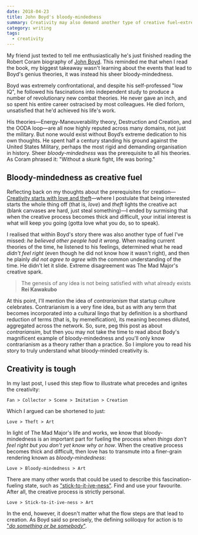 ```yaml
---
date: 2018-04-23
title: John Boyd's bloody-mindedness
summary: Creativity may also demand another type of creative fuel—extreme disagreement, or bloody-mindedness. John Boyd's character is the perfect example.
category: writing
tags:
  - creativity
---
```


My friend just texted to tell me enthusiastically he's just finished reading the Robert Coram biography of [John Boyd](<https://en.wikipedia.org/wiki/John_Boyd_(military_strategist)>). This reminded me that when I read the book, my biggest takeaway wasn't learning about the events that lead to Boyd's genius theories, it was instead his sheer bloody-mindedness.

Boyd was extremely confrontational, and despite his self-professed "low IQ", he followed his fascinations into independent study to produce a number of revolutionary new combat theories. He never gave an inch, and so spent his entire career ostracised by most colleagues. He died forlorn, unsatisfied that he'd achieved his life's work.

His theories—Energy-Maneuverability theory, Destruction and Creation, and the OODA loop—are all now highly reputed across many domains, not just the military. But none would exist without Boyd’s extreme dedication to his own thoughts. He spent half a century standing his ground against the United States Military, perhaps the most rigid and demanding organisation in history. Sheer _bloody-mindedness_ was the prerequisite to all his theories. As Coram phrased it: "Without a skunk fight, life was boring."

## Bloody-mindedness as creative fuel

Reflecting back on my thoughts about the prerequisites for creation—[Creativity starts with love and theft](/creativity-love-and-theft)—where I postulate that being interested starts the whole thing off (that is, _love_) and _theft_ lights the creative act (blank canvases are hard, just steal something)—I ended by surmising that when the creative process becomes thick and difficult, your initial interest is what will keep you going (gotta love what you do, so to speak).

I realised that within Boyd's story there was also another type of fuel I've missed: _he believed other people had it wrong_. When reading current theories of the time, he listened to his feelings, determined what he read _didn't feel right_ (even though he did not know how it wasn't right), and then he plainly _did not agree to agree_ with the common understanding of the time. He didn't let it slide. Extreme disagreement was The Mad Major's creative spark.

> The genesis of any idea is not being satisfied with what already exists **Rei Kawakubo**

At this point, I'll mention the idea of _contrarianism_ that startup culture celebrates. Contrarianism is a very fine idea, but as with any term that becomes incorporated into a cultural lingo that by definition is a shorthand reduction of terms (that is, by memeification), its meaning becomes diluted, aggregated across the network. So, sure, peg this post as about _contrariansim_, but then you may not take the time to read about Body's magnificent example of bloody-mindedness and you'll only know contrarianism as a theory rather than a practice. So I implore you to read his story to truly understand what bloody-minded creativity is.

## Creativity is tough

In my last post, I used this step flow to illustrate what precedes and ignites the creativity:

```
Fan > Collector > Scene > Imitation > Creation
```

Which I argued can be shortened to just:

```
Love > Theft > Art
```

In light of The Mad Major's life and works, we know that bloody-mindedness is an important part for fueling the process when _things don't feel right but you don't yet know why or how_. When the creative process becomes thick and difficult, then love has to transmute into a finer-grain rendering known as _bloody-mindedness_:

```
Love > Bloody-mindedness > Art
```

There are many other words that could be used to describe this fascination-fueling state, such as ["stick-to-it-ive-ness"](https://youtu.be/6suWMDtXr3c). Find and use your favourite. After all, the creative process is strictly personal.

```
Love > Stick-to-it-ive-ness > Art
```

In the end, however, it doesn't matter what the flow steps are that lead to creation. As Boyd said so precisely, the defining soliloquy for action is to ["_do something or be somebody_"](https://dnipogo.org/john-r-boyd/to-be-or-to-do/).
